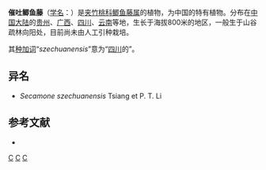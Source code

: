 {{Speciesbox
| genus = Secamone
| species = szechuanensis
| authority = [[蒋英_(植物学家)|Tsiang]] et P. T. Li， 1974
}}

'''催吐鲫鱼藤'''（[[学名|学名]]：{{lang|la|''Secamone szechuanensis''}}）是[[夹竹桃科|夹竹桃科]][[鲫鱼藤属|鲫鱼藤属]]的植物，为中国的特有植物。分布在[[中国大陆|中国大陆]]的[[贵州|贵州]]、[[广西|广西]]、[[四川|四川]]、[[云南|云南]]等地，生长于海拔800米的地区，一般生于山谷疏林向阳处，目前尚未由人工引种栽培。

其[[种加词|种加词]]“''szechuanensis''”意为“[[四川|四川]]的”。

== 异名 ==
* ''Secamone szechuanensis'' Tsiang et P. T. Li

== 参考文献 ==
<div class="references-small">
* {{cite web| url =http://www.bioinfo.cn/db05/KmzwSpecies.php?action=view&id=1840| title =催吐鲫鱼藤| work =《中国高等植物数据库全库》| publisher =中国科学院微生物研究所| author =昆明植物研究所| accessdate =2009-02-22| deadurl =yes| archiveurl =https://web.archive.org/web/20160305060804/http://www.bioinfo.cn/db05/KmzwSpecies.php?action=view&id=1840| archivedate =2016-03-05}}
</div>
{{Taxonbar|from=Q10889263}}

[[Category:鲫鱼藤属|C]]
[[Category:中国特有植物|C]]
[[Category:1974年描述的植物|C]]


{{植物小作品}}